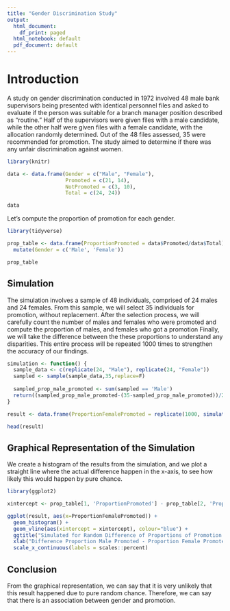 ```yaml
---
title: "Gender Discrimination Study"
output:
  html_document:
    df_print: paged
  html_notebook: default
  pdf_document: default
---
```


# Introduction

A study on gender discrimination conducted in 1972 involved 48 male bank supervisors being presented with identical personnel files and asked to evaluate if the person was suitable for a branch manager position described as "routine." Half of the supervisors were given files with a male candidate, while the other half were given files with a female candidate, with the allocation randomly determined. Out of the 48 files assessed, 35 were recommended for promotion. The study aimed to determine if there was any unfair discrimination against women.

```r
library(knitr)

data <- data.frame(Gender = c("Male", "Female"),
                   Promoted = c(21, 14),
                   NotPromoted = c(3, 10),
                   Total = c(24, 24))

data
```

Let's compute the proportion of promotion for each gender.

```r
library(tidyverse)

prop_table <- data.frame(ProportionPromoted = data$Promoted/data$Total) %>%
  mutate(Gender = c('Male', 'Female'))

prop_table
```
## Simulation

The simulation involves a sample of 48 individuals, comprised of 24 males and 24 females. From this sample, we will select 35 individuals for promotion, without replacement.
After the selection process, we will carefully count the number of males and females who were promoted and compute the proportion of males, and females who got a promotion Finally, we will take the difference between the these proportions to understand any disparities. This entire process will be repeated 1000 times to strengthen the accuracy of our findings.


```r
simulation <- function() {
  sample_data <- c(replicate(24, "Male"), replicate(24, "Female"))
  sampled <- sample(sample_data,35,replace=F)
  
  sampled_prop_male_promoted <- sum(sampled == 'Male')
  return((sampled_prop_male_promoted-(35-sampled_prop_male_promoted))/24)
}

result <- data.frame(ProportionFemalePromoted = replicate(1000, simulation()))

head(result)
```
## Graphical Representation of the Simulation

We create a histogram of the results from the simulation, and we plot a straight line where the actual difference happen in the x-axis, to see how likely this would happen by pure chance.

```r
library(ggplot2)

xintercept <- prop_table[1, 'ProportionPromoted'] - prop_table[2, 'ProportionPromoted']

ggplot(result, aes(x=ProportionFemalePromoted)) +
  geom_histogram() +
  geom_vline(aes(xintercept = xintercept), colour="blue") +
  ggtitle("Simulated for Random Difference of Proportions of Promotion by Gender") +
  xlab("Difference Proportion Male Promoted - Proportion Female Promoted") +
  scale_x_continuous(labels = scales::percent)

```

## Conclusion

From the graphical representation, we can say that it is very unlikely that this result happened due to pure random chance. Therefore, we can say that there is an association between gender and promotion. 


